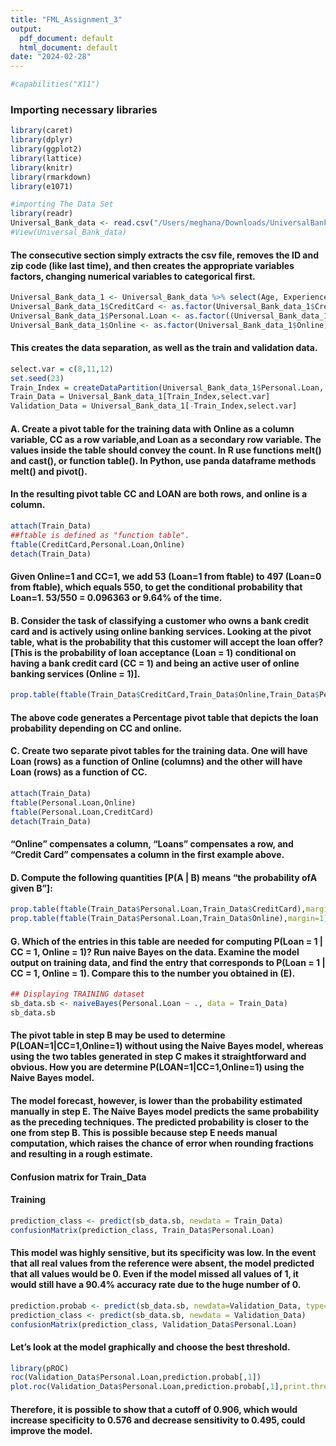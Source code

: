 ```yaml
---
title: "FML_Assignment_3"
output:
  pdf_document: default
  html_document: default
date: "2024-02-28"
---
```


```r
#capabilities("X11")

```

### Importing necessary libraries
```r
library(caret)
library(dplyr)
library(ggplot2)
library(lattice)
library(knitr)
library(rmarkdown)
library(e1071)
```

```r
#importing The Data Set 
library(readr)
Universal_Bank_data <- read.csv("/Users/meghana/Downloads/UniversalBank.csv")
#View(Universal_Bank_data)
```


#### The consecutive section simply extracts the csv file, removes the ID and zip code (like last time), and then creates the appropriate variables factors, changing numerical variables to categorical first.

```r
Universal_Bank_data_1 <- Universal_Bank_data %>% select(Age, Experience, Income, Family, CCAvg, Education, Mortgage, Personal.Loan , Securities.Account, CD.Account, Online, CreditCard)
Universal_Bank_data_1$CreditCard <- as.factor(Universal_Bank_data_1$CreditCard)
Universal_Bank_data_1$Personal.Loan <- as.factor((Universal_Bank_data_1$Personal.Loan))
Universal_Bank_data_1$Online <- as.factor(Universal_Bank_data_1$Online)
```


#### This creates the data separation, as well as the train and validation data.

```r
select.var = c(8,11,12)
set.seed(23)
Train_Index = createDataPartition(Universal_Bank_data_1$Personal.Loan, p=0.60, list=FALSE)
Train_Data = Universal_Bank_data_1[Train_Index,select.var]
Validation_Data = Universal_Bank_data_1[-Train_Index,select.var]
```


#### A. Create a pivot table for the training data with Online as a column variable, CC as a row variable,and Loan as a secondary row variable. The values inside the table should convey the count. In R use functions melt() and cast(), or function table(). In Python, use panda dataframe methods melt() and pivot().
#### In the resulting pivot table CC and LOAN are both rows, and online is a column.

```r
attach(Train_Data)
##ftable is defined as "function table". 
ftable(CreditCard,Personal.Loan,Online)
detach(Train_Data)
```
#### Given Online=1 and CC=1, we add 53 (Loan=1 from ftable) to 497 (Loan=0 from ftable), which equals 550, to get the conditional probability that Loan=1. 53/550 = 0.096363 or 9.64% of the time.


#### B. Consider the task of classifying a customer who owns a bank credit card and is actively using online banking services. Looking at the pivot table, what is the probability that this customer will accept the loan offer? [This is the probability of loan acceptance (Loan = 1) conditional on having a bank credit card (CC = 1) and being an active user of online banking services (Online = 1)].



```r
prop.table(ftable(Train_Data$CreditCard,Train_Data$Online,Train_Data$Personal.Loan),margin=1)
```
#### The above code generates a Percentage pivot table that depicts the loan probability depending on CC and online.

#### C. Create two separate pivot tables for the training data. One will have Loan (rows) as a function of Online (columns) and the other will have Loan (rows) as a function of CC.


```r
attach(Train_Data)
ftable(Personal.Loan,Online)
ftable(Personal.Loan,CreditCard)
detach(Train_Data)
```

#### "Online" compensates a column, "Loans" compensates a row, and "Credit Card" compensates a column in the first example above.


#### D. Compute the following quantities [P(A | B) means “the probability ofA given B”]:


```r
prop.table(ftable(Train_Data$Personal.Loan,Train_Data$CreditCard),margin=)
prop.table(ftable(Train_Data$Personal.Loan,Train_Data$Online),margin=1)
```

#### G. Which of the entries in this table are needed for computing P(Loan = 1 | CC = 1, Online = 1)? Run naive Bayes on the data. Examine the model output on training data, and find the entry that corresponds to P(Loan = 1 | CC = 1, Online = 1). Compare this to the number you obtained in (E).


```r
## Displaying TRAINING dataset
sb_data.sb <- naiveBayes(Personal.Loan ~ ., data = Train_Data)
sb_data.sb
```

#### The pivot table in step B may be used to determine P(LOAN=1|CC=1,Online=1) without using the Naive Bayes model, whereas using the two tables generated in step C makes it straightforward and obvious. How you are determine P(LOAN=1|CC=1,Online=1) using the Naive Bayes model.

#### The model forecast, however, is lower than the probability estimated manually in step E. The Naive Bayes model predicts the same probability as the preceding techniques. The predicted probability is closer to the one from step B. This is possible because step E needs manual computation, which raises the chance of error when rounding fractions and resulting in a rough estimate.


#### Confusion matrix for Train_Data
#### Training
```r
prediction_class <- predict(sb_data.sb, newdata = Train_Data)
confusionMatrix(prediction_class, Train_Data$Personal.Loan)
```
#### This model was highly sensitive, but its specificity was low. In the event that all real values from the reference were absent, the model predicted that all values would be 0. Even if the model missed all values of 1, it would still have a 90.4% accuracy rate due to the huge number of 0.


```r
prediction.probab <- predict(sb_data.sb, newdata=Validation_Data, type="raw")
prediction_class <- predict(sb_data.sb, newdata = Validation_Data)
confusionMatrix(prediction_class, Validation_Data$Personal.Loan)
```

#### Let's look at the model graphically and choose the best threshold.

```r
library(pROC)
roc(Validation_Data$Personal.Loan,prediction.probab[,1])
plot.roc(Validation_Data$Personal.Loan,prediction.probab[,1],print.thres="best")
```
#### Therefore, it is possible to show that a cutoff of 0.906, which would increase specificity to 0.576 and decrease sensitivity to 0.495, could improve the model.